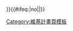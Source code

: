 {{mbox
| type = notice
| image = [[File:Red x.svg|30px|alt=|link=]]
| text = '''本提議已遭否決。'''<br/><div style="font-size:90%">社群對是否實踐決議無法達成[[维基百科:共识|共識]]。若您希望重啟討論，請至[[Wikipedia:互助客栈|互助客棧]]尋求更廣泛的意見。</div>
| imageright = {{#if:{{{1<includeonly>|</includeonly>}}}|{{Ombox/shortcut|{{{1<includeonly>|</includeonly>}}}|{{{2|}}}|{{{3|}}}|{{{4|}}}|{{{5|}}}}}}}
}}<includeonly>{{#ifeq:{{{categories}}}|no||[[Category:維基百科退回提議|{{PAGENAME}}]]}}</includeonly><noinclude>{{documentation}}[[Category:維基計畫頁模板]]</noinclude>
